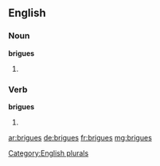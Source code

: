 ==English==

===Noun===
'''brigues'''

# {{plural of |[[brigue]]}}

===Verb===
'''brigues'''

# {{third-person singular of|brigue}}

[[Category:English plurals]]

[[ar:brigues]]
[[de:brigues]]
[[fr:brigues]]
[[mg:brigues]]